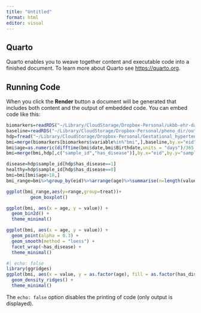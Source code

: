 ```yaml
---
title: "Untitled"
format: html
editor: visual
---
```


## Quarto

Quarto enables you to weave together content and executable code into a finished document. To learn more about Quarto see <https://quarto.org>.

## Running Code

When you click the **Render** button a document will be generated that includes both content and the output of embedded code. You can embed code like this:

```r
biomarkers=readRDS("~/Library/CloudStorage/Dropbox-Personal/ukbb-ehr-data/data/biomarkers.rds")
baseline=readRDS("~/Library/CloudStorage/Dropbox-Personal/pheno_dir/output/dfukb_baseline.rds")
hdp=fread("~/Library/CloudStorage/Dropbox-Personal/Gestational_hypertension_preeclampsia.tab.tsv.gz")
bmi=merge(biomarkers[biomarkers$variable%in%"bmi",],baseline,by.x="eid",by.y="identifier")
bmi$age=as.numeric(difftime(bmi$date,bmi$Birthdate,units = "days")/365.25)
bmi=merge(bmi,hdp[,c("sample_id","has_disease")],by.x="eid",by.y="sample_id")

disease=hdp$sample_id[hdp$has_disease==1]
healthy=hdp$sample_id[hdp$has_disease==0]
bmi=bmi[bmi$age>18,]
bmi_range=bmi%>%group_by(eid)%>%arrange(age)%>%summarise(n=length(value),mean=mean(value),med=median(value),range=value[length(value)]-value[1],treat=mean(has_disease))

ggplot(bmi_range,aes(y=range,group=treat))+
         geom_boxplot()
```

```r
ggplot(bmi, aes(x = age, y = value)) +
  geom_bin2d() +
  theme_minimal()
```

```r
ggplot(bmi, aes(x = age, y = value)) +
  geom_point(alpha = 0.3) +
  geom_smooth(method = "loess") +
  facet_wrap(~has_disease) +
  theme_minimal()
```

```r
#| echo: false
library(ggridges)
ggplot(bmi, aes(x = value, y = as.factor(age), fill = as.factor(has_disease))) +
  geom_density_ridges() +
  theme_minimal()
```

The `echo: false` option disables the printing of code (only output is displayed).
